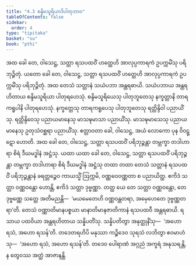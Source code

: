 ```yaml
---
title: "4.3 စန္ဒိမသူရိယာဒိပါတုဘာဝ"
tableOfContents: false
sidebar:
  order: 4
type: "tipitaka"
basket: "su"
book: "pthi"
---
```



<DynamicBreadcrumb />

<Division number="121" book="pthi" e="ch" v="8" p="70">

<Paragraph number="254" book="pthi">
အထ ခေါ တေ, ဝါသေဋ္ဌ, သတ္တာ ရသပထဝိံ ဟတ္ထေဟိ အာလုပ္ပကာရကံ ဥပက္ကမိံသု ပရိဘုဉ္ဇိတုံ. ယတော ခေါ တေ, ဝါသေဋ္ဌ, သတ္တာ ရသပထဝိံ ဟတ္ထေဟိ အာလုပ္ပကာရကံ ဥပက္ကမိံသု ပရိဘုဉ္ဇိတုံ. အထ တေသံ သတ္တာနံ သယံပဘာ အန္တရဓာယိ. သယံပဘာယ အန္တရဟိတာယ စန္ဒိမသူရိယာ ပါတုရဟေသုံ. စန္ဒိမသူရိယေသု ပါတုဘူတေသု နက္ခတ္တာနိ တာရကရူပါနိ ပါတုရဟေသုံ. နက္ခတ္တေသု တာရကရူပေသု ပါတုဘူတေသု ရတ္တိန္ဒိဝါ ပညာယိံသု. ရတ္တိန္ဒိဝေသု ပညာယမာနေသု မာသဍ္ဎမာသာ ပညာယိံသု. မာသဍ္ဎမာသေသု ပညာယမာနေသု ဥတုသံဝစ္ဆရာ ပညာယိံသု. ဧတ္တာဝတာ ခေါ, ဝါသေဋ္ဌ, အယံ လောကော ပုန ဝိဝဋ္ဋော ဟောတိ.
</Paragraph>

</Division>
<Division number="122" book="pthi" e="ch" v="8" p="71">

<Paragraph number="255" book="pthi">
အထ ခေါ တေ, ဝါသေဋ္ဌ, သတ္တာ ရသပထဝိံ ပရိဘုဉ္ဇန္တာ တမ္ဘက္ခာ တဒါဟာရာ စိရံ ဒီဃမဒ္ဓါနံ အဋ္ဌံသု. ယထာ ယထာ ခေါ တေ, ဝါသေဋ္ဌ, သတ္တာ ရသပထဝိံ ပရိဘုဉ္ဇန္တာ တမ္ဘက္ခာ တဒါဟာရာ စိရံ ဒီဃမဒ္ဓါနံ အဋ္ဌံသု တထာ တထာ တေသံ သတ္တာနံ ရသပထဝိံ ပရိဘုဉ္ဇန္တာနံ ခရတ္တဉ္စေဝ ကာယသ္မိံ ဩက္ကမိ, ဝဏ္ဏဝေဝဏ္ဏတာ စ ပညာယိတ္ထ. ဧကိဒံ သတ္တာ ဝဏ္ဏဝန္တော ဟောန္တိ, ဧကိဒံ သတ္တာ ဒုဗ္ဗဏ္ဏာ. တတ္ထ ယေ တေ သတ္တာ ဝဏ္ဏဝန္တော, တေ ဒုဗ္ဗဏ္ဏေ သတ္တေ အတိမညန္တိ—  ‘မယမေတေဟိ ဝဏ္ဏဝန္တတရာ, အမှေဟေတေ ဒုဗ္ဗဏ္ဏတရာ’တိ. တေသံ ဝဏ္ဏာတိမာနပစ္စယာ မာနာတိမာနဇာတိကာနံ ရသပထဝီ အန္တရဓာယိ. ရသာယ ပထဝိယာ အန္တရဟိတာယ သန္နိပတိံသု. သန္နိပတိတွာ အနုတ္ထုနိံသု—  ‘အဟော ရသံ, အဟော ရသန်’တိ. တဒေတရဟိပိ မနုဿာ ကဉ္စိဒေဝ သုရသံ လဘိတွာ ဧဝမာဟံသု—  ‘အဟော ရသံ, အဟော ရသန်’တိ. တဒေဝ ပေါရာဏံ အဂ္ဂညံ အက္ခရံ အနုသရန္တိ, န တွေဝဿ အတ္ထံ အာဇာနန္တိ.
</Paragraph>
</Division>